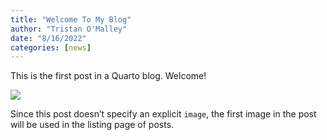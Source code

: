 ```yaml
---
title: "Welcome To My Blog"
author: "Tristan O'Malley"
date: "8/16/2022"
categories: [news]
---
```


This is the first post in a Quarto blog. Welcome!

![](thumbnail.jpg)

Since this post doesn't specify an explicit `image`, the first image in the post will be used in the listing page of posts.
